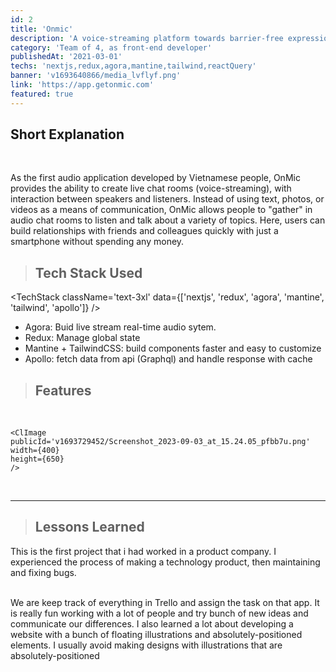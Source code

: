 ```yaml
---
id: 2
title: 'Onmic'
description: 'A voice-streaming platform towards barrier-free expression and authentic connection through voice'
category: 'Team of 4, as front-end developer'
publishedAt: '2021-03-01'
techs: 'nextjs,redux,agora,mantine,tailwind,reactQuery'
banner: 'v1693640866/media_lvflyf.png'
link: 'https://app.getonmic.com'
featured: true
---
```


## Short Explanation

<br />

As the first audio application developed by Vietnamese people, OnMic provides the ability to create live chat rooms (voice-streaming), with interaction between speakers and listeners. Instead of using text, photos, or videos as a means of communication, OnMic allows people to "gather" in audio chat rooms to listen and talk about a variety of topics. Here, users can build relationships with friends and colleagues quickly with just a smartphone without spending any money.

> ## Tech Stack Used

<TechStack
  className='text-3xl'
  data={['nextjs', 'redux', 'agora', 'mantine', 'tailwind', 'apollo']}
/>

- Agora: Buid live stream real-time audio sytem.
- Redux: Manage global state
- Mantine + TailwindCSS: build components faster and easy to customize
- Apollo: fetch data from api (Graphql) and handle response with cache

> ## Features

<ClImage
  publicId='v1693728861/Screenshot_2023-09-03_at_15.12.20_dnxaid.png'
  width={1200}
  height={650}
/>

<br />

<SplitImage>

<Split>
  <ClImage
    publicId='v1693728857/Screenshot_2023-09-03_at_15.14.05_srqqw4.png'
    width={400}
    height={400}
  />

<ClImage
  publicId='v1693729773/Screenshot_2023-09-03_at_15.29.24_txrwhn.png'
  width={400}
  height={250}
/>

  <ClImage
    publicId='v1693730595/Screenshot_2023-09-03_at_15.43.07_mienhe.png'
    width={400}
    height={320}
  />
</Split>

  <Split>
    <ClImage
      publicId='v1693729217/Screenshot_2023-09-03_at_15.20.08_tsqneg.png'
      width={400}
      height={350}
    />

    <ClImage
    publicId='v1693729452/Screenshot_2023-09-03_at_15.24.05_pfbb7u.png'
    width={400}
    height={650}
    />

  </Split>
</SplitImage>

<br />

<hr />

> ## Lessons Learned

This is the first project that i had worked in a product company. I experienced the process of making a technology product, then maintaining and fixing bugs.

<br />
We are keep track of everything in Trello and assign the task on that app. It is
really fun working with a lot of people and try bunch of new ideas and communicate
our differences. I also learned a lot about developing a website with a bunch of
floating illustrations and absolutely-positioned elements. I usually avoid making
designs with illustrations that are absolutely-positioned

<br />

<ClImage
  publicId='v1694242980/2023-09-09_14.02.47_t3v0po.jpg'
  width={800}
  height={550}
/>
